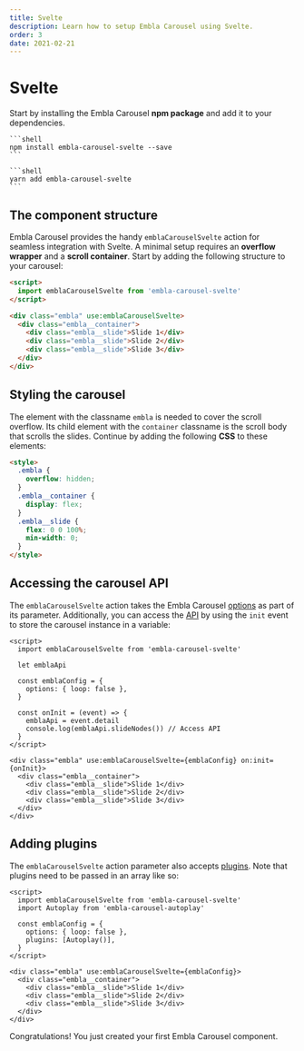 ```yaml
---
title: Svelte
description: Learn how to setup Embla Carousel using Svelte.
order: 3
date: 2021-02-21
---
```



# Svelte

Start by installing the Embla Carousel **npm package** and add it to your dependencies.

<Tabs groupId="package-manager">
  <TabsItem label="npm" value="npm">

    ```shell
    npm install embla-carousel-svelte --save
    ```

  </TabsItem>
  <TabsItem label="yarn" value="yarn">

    ```shell
    yarn add embla-carousel-svelte
    ```

  </TabsItem>
</Tabs>

## The component structure

Embla Carousel provides the handy `emblaCarouselSvelte` action for seamless integration with Svelte. A minimal setup requires an **overflow wrapper** and a **scroll container**. Start by adding the following structure to your carousel:

```html
<script>
  import emblaCarouselSvelte from 'embla-carousel-svelte'
</script>

<div class="embla" use:emblaCarouselSvelte>
  <div class="embla__container">
    <div class="embla__slide">Slide 1</div>
    <div class="embla__slide">Slide 2</div>
    <div class="embla__slide">Slide 3</div>
  </div>
</div>
```

## Styling the carousel

The element with the classname `embla` is needed to cover the scroll overflow. Its child element with the `container` classname is the scroll body that scrolls the slides. Continue by adding the following **CSS** to these elements:

```html
<style>
  .embla {
    overflow: hidden;
  }
  .embla__container {
    display: flex;
  }
  .embla__slide {
    flex: 0 0 100%;
    min-width: 0;
  }
</style>
```

## Accessing the carousel API

The `emblaCarouselSvelte` action takes the Embla Carousel [options](/api/options/) as part of its parameter. Additionally, you can access the [API](/api/) by using the `init` event to store the carousel instance in a variable:

```html{6-8,10-13,16}
<script>
  import emblaCarouselSvelte from 'embla-carousel-svelte'

  let emblaApi

  const emblaConfig = {
    options: { loop: false },
  }

  const onInit = (event) => {
    emblaApi = event.detail
    console.log(emblaApi.slideNodes()) // Access API
  }
</script>

<div class="embla" use:emblaCarouselSvelte={emblaConfig} on:init={onInit}>
  <div class="embla__container">
    <div class="embla__slide">Slide 1</div>
    <div class="embla__slide">Slide 2</div>
    <div class="embla__slide">Slide 3</div>
  </div>
</div>
```

## Adding plugins

The `emblaCarouselSvelte` action parameter also accepts [plugins](/plugins/). Note that plugins need to be passed in an array like so:

```html{3,7}
<script>
  import emblaCarouselSvelte from 'embla-carousel-svelte'
  import Autoplay from 'embla-carousel-autoplay'

  const emblaConfig = {
    options: { loop: false },
    plugins: [Autoplay()],
  }
</script>

<div class="embla" use:emblaCarouselSvelte={emblaConfig}>
  <div class="embla__container">
    <div class="embla__slide">Slide 1</div>
    <div class="embla__slide">Slide 2</div>
    <div class="embla__slide">Slide 3</div>
  </div>
</div>
```

Congratulations! You just created your first Embla Carousel component.
